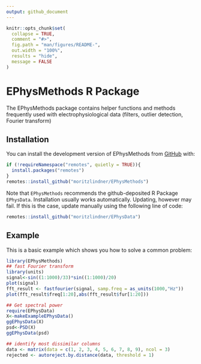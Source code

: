 ```yaml
---
output: github_document
---
```


<!-- README.md is generated from README.Rmd. Please edit that file -->

```r
knitr::opts_chunk$set(
  collapse = TRUE,
  comment = "#>",
  fig.path = "man/figures/README-",
  out.width = "100%",
  results = "hide",
  message = FALSE
)
```

# EPhysMethods R Package

<!-- badges: start -->
<!-- badges: end -->

The EPhysMethods package contains helper functions and methods frequently used with electrophysiological data (filters, outlier detection, Fourier transform)

## Installation

You can install the development version of EPhysMethods from [GitHub](https://github.com/) with:

``` r
if (!requireNamespace("remotes", quietly = TRUE)){
  install.packages("remotes")
}
remotes::install_github("moritzlindner/EPhysMethods")
```

Note that  `EPhysMethods` recommends the github-deposited R Package  `EPhysData`. Installation usually works automatically. Updating, however may fail. If this is the case, update manually using the following line of code:

``` r
remotes::install_github("moritzlindner/EPhysData")
```

## Example

This is a basic example which shows you how to solve a common problem:

```r
library(EPhysMethods)
## fast Fourier transform
library(units)
signal<-sin((1:1000)/33)*sin((1:1000)/20)
plot(signal)
fft_result <- fastfourier(signal, samp.freq = as_units(1000,"Hz"))
plot(fft_result$freq[1:20],abs(fft_result$fur[1:20]))

## Get spectral power
require(EPhysData)
X<-makeExampleEPhysData()
ggEPhysData(X)
psd<-PSD(X)
ggEPhysData(psd)

## identify most dissimilar columns 
data <- matrix(data = c(1, 2, 3, 4, 5, 6, 7, 8, 9), ncol = 3)
rejected <- autoreject.by.distance(data, threshold = 1)

```

